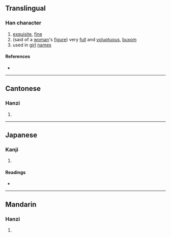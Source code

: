 {{character info/new}}
==Translingual==

===Han character===
{{Han char|rn=38|rad=女|as=04|sn=7|four=45400|canj=VQJ|ids=⿰女丰}}

# [[exquisite]], [[fine]]
# (said of a [[woman]]'s [[figure]]) very [[full]] and [[voluptuous]], [[buxom]]
# used in [[girl]] [[name]]s

====References====
* {{Han ref|kx=0257.070|dkj=06108|dj=0522.010|hdz=21029.060|uh=59A6|ud=22950|bh=CAB2|bd=51890}}

----

==Cantonese==

===Hanzi===
{{yue-hanzi|jyut=[[fung1]]|y=fung1}}

# {{defn|lang=yue|sort=女04}}

----

==Japanese==

===Kanji===
{{ja-kanji|grade=|rs=女04}}

# {{defn|lang=ja|sort=女04}}

====Readings====
* {{ja-readings|on=[[ほう]] (hō), [[ふ]] (fu)|kun=[[みめよい]] (mimeyoi)}}

----

==Mandarin==

===Hanzi===
{{cmn-hanzi|pin=[[fēng]] ([[feng1]])|wg=feng<sup>1</sup>}}

# {{defn|lang=cmn|sort=女04}}